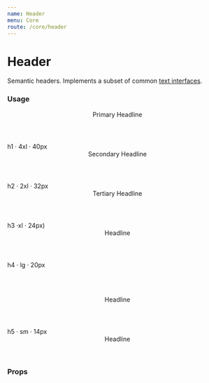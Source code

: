 ```yaml
---
name: Header
menu: Core
route: /core/header
---
```



# Header

Semantic headers. Implements a subset of common [text interfaces](/constants/text).


### Usage

<Playground>
  <Header h1>Primary Headline</Header>
  h1 &middot; 4xl &middot; 40px
</Playground>

<Playground>
  <Header h2>Secondary Headline</Header>
  h2 &middot; 2xl &middot; 32px
</Playground>

<Playground>
  <Header h3 muted>Tertiary Headline</Header>
  h3 &middot;xl &middot; 24px)
</Playground>

<Playground>
  <Header h4 xmuted>Headline</Header>
  h4 &middot; lg &middot; 20px

  <br /><br />

  <Header h5 xxmuted>Headline</Header>
  h5 &middot; sm &middot; 14px
</Playground>

<Playground>
  <Tooltip content="My tooltip looks good because I'm inline block!" placement="right">
    <Header h6 inlineBlock>Headline</Header>
  </Tooltip>
</Playground>

### Props

<Props of={Header} />
